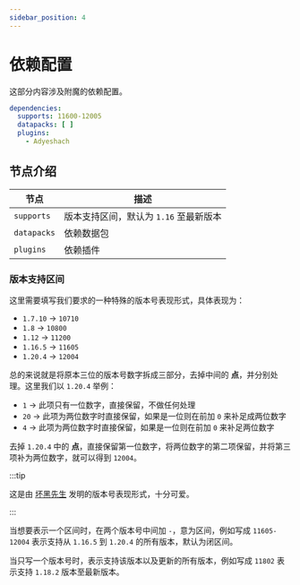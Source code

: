 ```yaml
---
sidebar_position: 4
---
```


# 依赖配置

这部分内容涉及附魔的依赖配置。

```yaml
dependencies:
  supports: 11600-12005
  datapacks: [ ]
  plugins:
    - Adyeshach
```

## 节点介绍

| 节点            | 描述                       |
|-----------------|----------------------------|
| `supports`        | 版本支持区间，默认为 `1.16` 至最新版本 |
| `datapacks`| 依赖数据包           |
| `plugins`            | 依赖插件 |

### 版本支持区间

这里需要填写我们要求的一种特殊的版本号表现形式，具体表现为：

- `1.7.10` -> `10710`
- `1.8` -> `10800`
- `1.12` -> `11200`
- `1.16.5` -> `11605`
- `1.20.4` -> `12004`

总的来说就是将原本三位的版本号数字拆成三部分，去掉中间的 **点**，并分别处理。这里我们以 `1.20.4` 举例：

- `1` -> 此项只有一位数字，直接保留，不做任何处理
- `20` -> 此项为两位数字时直接保留，如果是一位则在前加 `0` 来补足成两位数字
- `4` -> 此项为两位数字时直接保留，如果是一位则在前加 `0` 来补足两位数字

去掉 `1.20.4` 中的 **点**，直接保留第一位数字，将两位数字的第二项保留，并将第三项补为两位数字，就可以得到 `12004`。

:::tip

这是由 [坏黑先生](https://github.com/Bkm016) 发明的版本号表现形式，十分可爱。

:::

当想要表示一个区间时，在两个版本号中间加 `-`，意为区间，例如写成 `11605-12004` 表示支持从 `1.16.5` 到 `1.20.4` 的所有版本，默认为闭区间。

当只写一个版本号时，表示支持该版本以及更新的所有版本，例如写成 `11802` 表示支持 `1.18.2` 版本至最新版本。